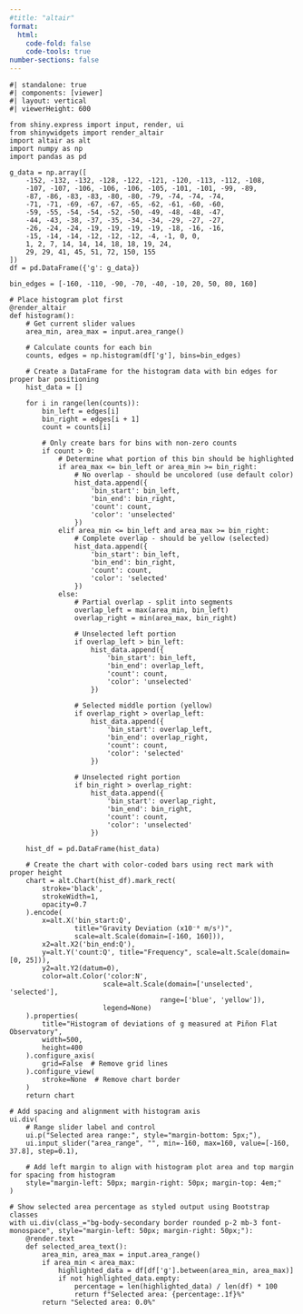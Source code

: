 ```yaml
---
#title: "altair"
format: 
  html:
    code-fold: false
    code-tools: true
number-sections: false
---
```


```shinylive-python
#| standalone: true
#| components: [viewer]
#| layout: vertical
#| viewerHeight: 600

from shiny.express import input, render, ui
from shinywidgets import render_altair
import altair as alt
import numpy as np
import pandas as pd

g_data = np.array([
    -152, -132, -132, -128, -122, -121, -120, -113, -112, -108,
    -107, -107, -106, -106, -106, -105, -101, -101, -99, -89,
    -87, -86, -83, -83, -80, -80, -79, -74, -74, -74,
    -71, -71, -69, -67, -67, -65, -62, -61, -60, -60,
    -59, -55, -54, -54, -52, -50, -49, -48, -48, -47,
    -44, -43, -38, -37, -35, -34, -34, -29, -27, -27,
    -26, -24, -24, -19, -19, -19, -19, -18, -16, -16,
    -15, -14, -14, -12, -12, -12, -4, -1, 0, 0,
    1, 2, 7, 14, 14, 14, 18, 18, 19, 24,
    29, 29, 41, 45, 51, 72, 150, 155
])
df = pd.DataFrame({'g': g_data})

bin_edges = [-160, -110, -90, -70, -40, -10, 20, 50, 80, 160]

# Place histogram plot first
@render_altair
def histogram():
    # Get current slider values
    area_min, area_max = input.area_range()
    
    # Calculate counts for each bin
    counts, edges = np.histogram(df['g'], bins=bin_edges)
    
    # Create a DataFrame for the histogram data with bin edges for proper bar positioning
    hist_data = []
    
    for i in range(len(counts)):
        bin_left = edges[i]
        bin_right = edges[i + 1]
        count = counts[i]
        
        # Only create bars for bins with non-zero counts
        if count > 0:
            # Determine what portion of this bin should be highlighted
            if area_max <= bin_left or area_min >= bin_right:
                # No overlap - should be uncolored (use default color)
                hist_data.append({
                    'bin_start': bin_left,
                    'bin_end': bin_right,
                    'count': count,
                    'color': 'unselected'
                })
            elif area_min <= bin_left and area_max >= bin_right:
                # Complete overlap - should be yellow (selected)
                hist_data.append({
                    'bin_start': bin_left,
                    'bin_end': bin_right,
                    'count': count,
                    'color': 'selected'
                })
            else:
                # Partial overlap - split into segments
                overlap_left = max(area_min, bin_left)
                overlap_right = min(area_max, bin_right)
                
                # Unselected left portion
                if overlap_left > bin_left:
                    hist_data.append({
                        'bin_start': bin_left,
                        'bin_end': overlap_left,
                        'count': count,
                        'color': 'unselected'
                    })
                
                # Selected middle portion (yellow)
                if overlap_right > overlap_left:
                    hist_data.append({
                        'bin_start': overlap_left,
                        'bin_end': overlap_right,
                        'count': count,
                        'color': 'selected'
                    })
                
                # Unselected right portion
                if bin_right > overlap_right:
                    hist_data.append({
                        'bin_start': overlap_right,
                        'bin_end': bin_right,
                        'count': count,
                        'color': 'unselected'
                    })
    
    hist_df = pd.DataFrame(hist_data)
    
    # Create the chart with color-coded bars using rect mark with proper height
    chart = alt.Chart(hist_df).mark_rect(
        stroke='black',
        strokeWidth=1,
        opacity=0.7
    ).encode(
        x=alt.X('bin_start:Q', 
                title="Gravity Deviation (x10⁻⁸ m/s²)",
                scale=alt.Scale(domain=[-160, 160])),
        x2=alt.X2('bin_end:Q'),
        y=alt.Y('count:Q', title="Frequency", scale=alt.Scale(domain=[0, 25])),
        y2=alt.Y2(datum=0),
        color=alt.Color('color:N', 
                       scale=alt.Scale(domain=['unselected', 'selected'], 
                                     range=['blue', 'yellow']),
                       legend=None)
    ).properties(
        title="Histogram of deviations of g measured at Piñon Flat Observatory",
        width=500,
        height=400
    ).configure_axis(
        grid=False  # Remove grid lines
    ).configure_view(
        stroke=None  # Remove chart border
    )
    return chart

# Add spacing and alignment with histogram axis
ui.div(
    # Range slider label and control  
    ui.p("Selected area range:", style="margin-bottom: 5px;"),
    ui.input_slider("area_range", "", min=-160, max=160, value=[-160, 37.8], step=0.1),
    
    # Add left margin to align with histogram plot area and top margin for spacing from histogram
    style="margin-left: 50px; margin-right: 50px; margin-top: 4em;"
)

# Show selected area percentage as styled output using Bootstrap classes
with ui.div(class_="bg-body-secondary border rounded p-2 mb-3 font-monospace", style="margin-left: 50px; margin-right: 50px;"):
    @render.text
    def selected_area_text():
        area_min, area_max = input.area_range()
        if area_min < area_max:
            highlighted_data = df[df['g'].between(area_min, area_max)]
            if not highlighted_data.empty:
                percentage = len(highlighted_data) / len(df) * 100
                return f"Selected area: {percentage:.1f}%"
        return "Selected area: 0.0%"
```
